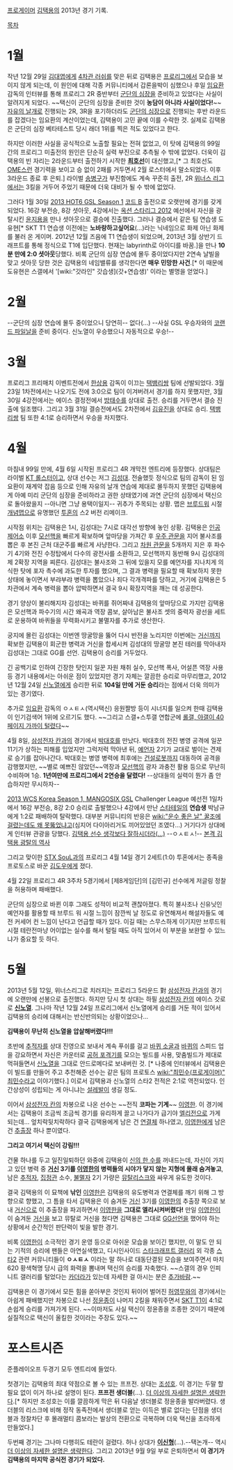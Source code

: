 [[프로게이머]] [[김택용]]의 2013년 경기 기록.

[[목차]]
= 1월 =
작년 12월 29일 [[김대엽]]에게 [[4차관 러쉬]]를 맞은 뒤로 김택용은 [[프로리그]]에서 모습을 보이지 않게 되는데, 이 원인에 대해 각종 커뮤니티에서 갑론을박이 심했으나 후일 [[임요환]] 감독의 인터뷰를 통해 프로리그 2R 중반부터 [[군단의 심장]]을 준비하고 있었다는 사실이 알려지게 되었다. ~~택신이 군단의 심장을 준비한 것이 '''농담이 아니라 사실이었다!'''~~ [[자유의 날개]]로 진행되는 2R, 3R을 포기하더라도 [[군단의 심장]]으로 진행되는 후반 라운드를 잡겠다는 임요환의 계산이었는데, 김택용이 고민 끝에 이를 수락한 것. 실제로 김택용은 군단의 심장 베타테스트 당시 래더 1위를 찍은 적도 있었다고 한다.

하지만 이러한 사실을 공식적으로 노출할 필요는 전혀 없었고, 이 탓에 김택용의 99일 간의 프로리그 미출전의 원인은 단순히 실력 부진으로 추측될 수 밖에 없었다. 더욱이 김택용의 빈 자리는 2라운드부터 출전하기 시작한 '''[[최호선]]'''이 대신했고,[* 그 최호선도 [[OME]]스런 경기력을 보이고 승 없이 2패를 거두면서 2월 로스터에서 말소되었다. 이후 3라운드 종료 후 은퇴.] 라이벌 [[송병구]]가 부진함에도 계속 꾸준히 출전, 2R [[위너스 리그]]에서는 3킬을 거두어 주었기 때문에 더욱 대비가 될 수 밖에 없었다.

그러다 1월 30일 [[2013 HOT6 GSL Season 1]] [[코드 B]] 출전으로 오랫만에 경기를 갖게 되었다. 16강 부전승, 8강 셧아웃, 4강에서는 [[옥션 스타리그 2012]] 예선에서 자신을 광탈시킨 [[윤지용]]을 만나 셧아웃으로 결승에 진출했다. 그러나 결승에서 같은 팀 연습생 도유현[* SKT T1 연습생 이전에는 '''노바랑하고싶어요'''(...)라는 닉네임으로 화제 아닌 화제를 불러 온 게이머. 2012년 12월 즈음에 T1 연습생이 되었으며, 2013년 3월 상반기 드래프트를 통해 정식으로 T1에 입단했다. 현재는 labyrinth로 아이디를 바꿈.]을 만나 '''10분 만에 2:0 셧아웃'''당했다. 비록 군단의 심장 연습에 몰두 중이었다지만 2연속 날빌을 맞고 셧아웃 당한 것은 김택용의 네임밸류를 생각한다면 '''매우 민망한 사건'''.[* 이 때문에 도유현은 스갤에서 '[wiki:"갓라인" 갓습생](갓+연습생)' 이라는 별명을 얻었다.] 
= 2월 =
--군단의 심장 연습에 몰두 중이었으니 당연히-- 없다(...) --사실 GSL 우승자와의 [[코랜드 파일날]]을 준비 중이다. 신노열이 우승했으니 자동적으로 우승!--
= 3월 =
프로리그 프리매치 이벤트전에서 [[한상용]] 감독이 이끄는 [[택뱅리쌍]] 팀에 선발되었다. 3월 23일 1차전에서는 나오기도 전에 3:0으로 팀이 이겨버려서 경기를 하지 못했지만, 3월 30일 4강전에서는 에이스 결정전에서 [[방태수]]를 상대로 출전. 승리를 거두면서 결승 진출에 일조했다. 그리고 3월 31일 결승전에서도 2차전에서 [[김유진]]을 상대로 승리. [[택뱅리쌍]] 팀 또한 4:1로 승리하면서 우승을 차지했다.
= 4월 =
마침내 99일 만에, 4월 6일 시작된 프로리그 4R 개막전 엔트리에 등장했다. 상대팀은 라이벌 [[KT 롤스터]]이고, 상대 선수는 저그 [[김성대]]. 전술했듯 정식으로 팀의 감독이 된 임요환이 재계약 잡음 등으로 인해 자유의 날개 연습에 제대로 몰두하지 못했던 김택용에게 아예 미리 군단의 심장을 준비하라고 권한 상태였기에 과연 군단의 심장에서 택신으로 돌아왔을지 --아니면 그냥 용택이일지-- 귀추가 주목되는 상황. 맵은 [[브루드워]] 시절 [[개념맵]]으로 유명했던 [[투혼]]의 스2 버전 리메이크.

시작점 위치는 김택용은 1시, 김성대는 7시로 대각선 방향에 놓인 상황. 김택용은 [[인공 제어소]] 이후 [[모선핵]]을 빠르게 확보하며 앞마당을 가져간 후 [[우주 관문]]을 지어 불사조를 뽑은 후 본진 근처 대군주를 빠르게 사냥한다. 그리고 [[차원 관문]]을 5개까지 지은 후 파수기 4기와 전진 수정탑에서 다수의 광전사를 소환하고, 모선핵까지 동반해 9시 김성대의 제 2확장 지역을 찌른다. 김성대는 불사조와 그 뒤에 있을지 모를 예언자를 지나치게 의식한 탓에 포자 촉수에 과도한 투자를 했으며, 그 결과 병력을 필요할 때 확보하지 못한 상태에 놓이면서 부랴부랴 병력을 뽑았으나 죄다 각개격파를 당하고, 거기에 김택용은 5차관에서 계속 병력을 뽑아 압박하면서 결국 9시 확장지역을 깨는 데 성공한다.

경기 양상이 불리해지자 김성대는 바퀴를 쥐어짜내 김택용의 앞마당으로 가지만 김택용은 모선핵과 파수기의 시간 왜곡과 역장 콤보, 살아남은 불사조 셋의 중력자 광선을 세트로 운용하여 바퀴들을 무력화시키고 불멸자를 추가로 생산한다.

궁지에 몰린 김성대는 이번엔 땅굴망을 뚫어 다시 반전을 노리지만 이번에는 [[거신]]까지 확보한 김택용이 회군한 병력과 거신을 합세시켜 김성대의 땅굴망 본진 테러를 막아내자 김성대는 그대로 GG를 선언. 김택용이 승리를 거두었다.

긴 공백기로 인하여 긴장한 탓인지 일꾼 자원 채취 실수, 모선핵 폭사, 어설픈 역장 사용 등 경기 내용에서는 아쉬운 점이 있었지만 경기 자체는 깔끔한 승리로 마무리했고, 2012년 12월 24일 [[신노열]]에게 승리한 뒤로 '''104일 만에 거둔 승리'''라는 점에서 더욱 의미가 있는 경기였다. 

추가로 [[임요환]] 감독의 ㅇㅅㅌㅅ(역시택신) 응원짤방 등이 시너지를 일으켜 한때 김택용이 인기검색어 1위에 오르기도 했다. ~~그리고 스갤+스투갤 연합군에 [http://gall.dcinside.com/list.php?id=starcraft_new&no=1891924 롤갤, 야갤이 40페이지 가까이 털렸다]~~

4월 8일, [[삼성전자 칸]]과의 경기에서 [[박대호]]를 만났다. 박대호의 전진 병영 공격에 일꾼 11기가 상하는 피해를 입었지만 그럭저럭 막아낸 뒤, [[예언자]] 2기가 교대로 벌이는 견제로 승기를 잡아나간다. 박대호는 병영 병력에 최후에는 [[건설로봇]]까지 대동하여 공격을 감행했지만, ~~별로 예쁘진 않았던~~역장과 [[모선핵]]의 광자 과충전 활용 등으로 무난히 수비하며 1승. '''1년여만에 프로리그에서 2연승을 달렸다!''' --상대들의 실력이 뭔가 좀 안습하지만 무시하자--

[[2013 WCS Korea Season 1, MANGOSIX GSL]] Challenger League 예선전 1일차 에서 16강 부전승, 8강 2:0 승리로 출발했으나 4강에서 만난 [[스타테일]]의 '''연습생''' 박남규에게 1:2로 패배하여 탈락했다. 대부분 커뮤니티의 반응은 [[wiki:"운수 좋은 날" 꿀조에 걸렸는데도 왜 못뚫었냐고]](심지어 다이아리거도 끼어있었던 조였다...) 거기다가 상대에게 인터뷰 관광을 당했다. [http://gall.dcinside.com/list.php?id=starcraft_new&no=1900966&page=1 김택용 선수 생각보다 잘하시더라(...)] --ㅇㅅㅌㅅ!-- [http://gall.dcinside.com/list.php?id=starcraft_new&no=1900745&page=1&recommend=1&recommend=1&bbs= 본격 김택용 광탈의 역사]

그리고 맞이한 [[STX SouL]]과의 프로리그 4월 14일 경기 2세트(1:0) 투혼에서는 종족을 프로토스로 바꾼 [[김도우]]에게 졌다.

4월 22일 프로리그 4R 3주차 5경기에서 [제8게임단]의 [김민규] 선수에게 저글링 정찰을 허용하며 패배했다. 

군단의 심장으로 바뀐 이후 그래도 성적이 비교적 괜찮아졌다. 특히 불사조나 신유닛인 예언자를 활용할 때 브루드 워 시절 느낌이 잠깐씩 날 정도로 유연해져서 해설자들도 예전 커세어 컨 느낌이 난다고 언급할 때가 있다. 이길 때는 스무스하게 이기지만 브루드워 시절 테란전마냥 어이없는 실수를 해서 털릴 때도 아직 있어서 이 부분을 보완할 수 있느냐가 중요할 듯 하다.
= 5월 =
2013년 5월 12일, 위너스리그로 치러지는 프로리그 5라운드 對 [[삼성전자 칸]]과의 경기에 오랜만에 선봉으로 출전했다. 하지만 당시 첫 상대는 하필 [[삼성전자 칸]]의 에이스 갓로로 '''[[신노열]]'''. 그나마 작년 12월 24일 프로리그에서 신노열에게 승리를 거둔 적이 있어서 김택용의 승리에 대해서는 반신반의되는 상황이었으나...

'''김택용이 무난히 신노열을 압살해버렸다!!! '''

초반에 [[추적자]]를 상대 진영으로 보내서 계속 푸쉬를 걸고 [[바퀴 소굴]]과 [[바퀴]]의 스피드 업을 강요하면서 
자신은 카운터로 [[공허 포격기]]를 모으는 빌드를 사용, 맞춤빌드가 제대로 먹혀들면서 [[신노열]]을 그대로 안드로메다로 보내버린 것. [* 나중에 인터뷰에서 김택용은 이 빌드를 만들어 주고 추천해준 선수는 같은 팀의 프로토스 [[wiki:"최민수(프로게이머)" 최민수]]라고 이야기했다.] 이로서 김택용과 신노열의 스타2 전적은 2:1로 역전되었다. 인간상성이 성립되는 게 아니냐는 [[설레발]]이 생길 정도.

이어서 [[삼성전자 칸]]의 차봉으로 나온 선수는 ~~전직 '''코파는 기계'''~~ [[이영한]].
이 경기에서는 김택용이 조금씩 조금씩 경기를 유리하게 끌고 나가다가 급기야 [[엘리전]]으로 가게 되는데...
엎치락뒷치락하다 결국 김택용에게 남은 건 [[연결체]] 하나였고, [[이영한]]에게 남은 건 [[추출장]] 하나 뿐이였다.

'''그리고 여기서 택신이 강림!!!'''

건물 하나를 두고 일진일퇴하던 와중에 김택용이 [[신의 한 수]]를 꺼내드는데, 자신이 가지고 있던 병력 중 '''[[거신]] 3기를 [[이영한]]의 병력들의 시야가 닿지 않는 지형에 몰래 숨겨놓고''', 남은 [[추적자]], [[집정관]] 소수, [[불멸자]] 2기 가량은 [[뮤탈리스크]]와 싸우게 유도한 것이다.

결국 김택용의 이 묘책에 '''낚인''' [[이영한]]은 김택용의 유도병력과 연결체를 깨기 위해 그 방향으로 향했고, 그 틈을 타서 김택용은 이 숨겨둔 [[거신]] 3기를 [[이영한]]의 추출장 쪽으로 보내 [[거신]]으로 이 추출장을 파괴하면서 [[이영한]]을 '''그대로 엘리시켜버렸다!''' 만일 [[이영한]]이 이 숨겨둔 [[거신]]을 보고 뮤탈로 거신을 쳤다면 김택용은 그대로 [[GG]]선언을 했어야 하는 상황에서 순간적인 판단력이 빛을 발한 경기.

비록 [[이영한]]이 소극적인 경기 운영 등으로 아쉬운 모습을 보이긴 했지만, 이 말도 안 되는 기적의 승리에 팬들은 아연실색했고, 디시인사이드 [[스타크래프트 갤러리]] 외 각종 [[스타2]] 관련 커뮤니티들이 '''ㅇㅅㅌㅅ''' 이라는 말 하나로 대동단결된 모습을 보여주면서 마치 620 황색혁명 당시 급의 화력을 뽐내며 택신의 승리를 자축했다. ~~스갤의 경우 인피니트 갤러리를 털었다는 [[카더라]]가 있는데 자세한 걸 아시는 분은 [[추가바람]].~~

김택용은 이 경기에서 모든 힘을 쏟아부은 것인지 뒤이어 벌어진 [[허영무]]와의 경기에서는 아쉽게 패배했지만 차봉으로 나선 [[정윤종]]이 나머지 2킬을 채워주면서 [[SKT T1]]이 4:1로 손쉽게 승리를 가져가게 된다. ~~이마저도 사실 택신이 정윤종을 조종한 것이기 때문에 실질적으로 택신이 올킬한 것이라는 주장도 있다.~~
= 포스트시즌 =
준플레이오프 두경기 모두 엔트리에 들었다.

첫경기는 김택용의 최대 약점으로 볼 수 있는 프프전. 상대는 [[조성호]]. 이 경기는 두말 할 필요 없이 이거 하나로 설명이 된다. '''프프전 생더블'''(...). [[더 이상의 자세한 설명은 생략한다]].[* 하지만 조성호는 이를 깔끔하게 막은 뒤 다음날 생더블로 정윤종을 발라버렸다. 생더블의 리스크에 비해 정작 동족전에서 생더블로 얻는 이득은 별로 없다는 단점을 생더블과 정찰차단 후 몰래멀티 콤보라는 발상의 전환으로 극복하며 더욱 택신을 초라하게 만들었다.]

두번째 경기는 그나마 다행히도 테란이 걸렸다. 허나 상대가 '''[[이신형]]'''(...).--택논개-- 역시 [[더 이상의 자세한 설명은 생략한다]]. 그리고 2013년 9월 9일 부로 은퇴하면서 '''이 경기가 김택용의 마지막 공식전 경기가 되었다.'''
